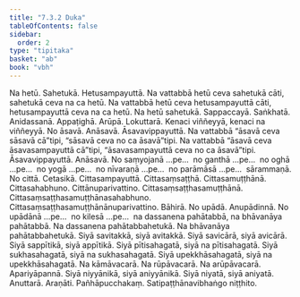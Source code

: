 ```yaml
---
title: "7.3.2 Duka"
tableOfContents: false
sidebar:
  order: 2
type: "tipitaka"
basket: "ab"
book: "vbh"
---
```



<DynamicBreadcrumb />

<Division number="389" book="vbh">

<Paragraph number="1385" book="vbh">
Na hetū. Sahetukā. Hetusampayuttā. Na vattabbā hetū ceva sahetukā cāti, sahetukā ceva na ca hetū. Na vattabbā hetū ceva hetusampayuttā cāti, hetusampayuttā ceva na ca hetū. Na hetū sahetukā.
</Paragraph>

<Paragraph number="1386" book="vbh">
Sappaccayā. Saṅkhatā. Anidassanā. Appaṭighā. Arūpā. Lokuttarā. Kenaci viññeyyā, kenaci na viññeyyā. No āsavā. Anāsavā. Āsavavippayuttā. Na vattabbā “āsavā ceva sāsavā cā”tipi, “sāsavā ceva no ca āsavā”tipi. Na vattabbā “āsavā ceva āsavasampayuttā cā”tipi, “āsavasampayuttā ceva no ca āsavā”tipi. Āsavavippayuttā. Anāsavā. No saṃyojanā …pe…  no ganthā …pe…  no oghā …pe…  no yogā …pe…  no nīvaraṇā …pe…  no parāmāsā …pe…  sārammaṇā. No cittā. Cetasikā. Cittasampayuttā. Cittasaṃsaṭṭhā. Cittasamuṭṭhānā. Cittasahabhuno. Cittānuparivattino. Cittasaṃsaṭṭhasamuṭṭhānā. Cittasaṃsaṭṭhasamuṭṭhānasahabhuno. Cittasaṃsaṭṭhasamuṭṭhānānuparivattino. Bāhirā. No upādā. Anupādinnā. No upādānā …pe…  no kilesā …pe…  na dassanena pahātabbā, na bhāvanāya pahātabbā. Na dassanena pahātabbahetukā. Na bhāvanāya pahātabbahetukā.
</Paragraph>

<Paragraph number="1387" book="vbh">
Siyā savitakkā, siyā avitakkā. Siyā savicārā, siyā avicārā. Siyā sappītikā, siyā appītikā. Siyā pītisahagatā, siyā na pītisahagatā. Siyā sukhasahagatā, siyā na sukhasahagatā. Siyā upekkhāsahagatā, siyā na upekkhāsahagatā. Na kāmāvacarā. Na rūpāvacarā. Na arūpāvacarā. Apariyāpannā. Siyā niyyānikā, siyā aniyyānikā. Siyā niyatā, siyā aniyatā. Anuttarā. Araṇāti.

</Paragraph>
</Division>

<Paragraph number="1388" type="center" book="vbh">
Pañhāpucchakaṃ.



</Paragraph>

<Paragraph number="1389" type="center" book="vbh">
Satipaṭṭhānavibhaṅgo niṭṭhito.
</Paragraph>